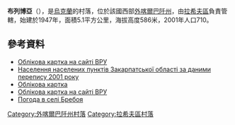 {{coord|48|2|55|N|24|23|16|E|scale:100000|display=title}}

'''布列博亞'''（{{lang-uk|Бребоя}}），是[[烏克蘭|烏克蘭]]的村落，位於該國西部[[外喀爾巴阡州|外喀爾巴阡州]]，由[[拉希夫區|拉希夫區]]負責管轄，始建於1947年，面積5.1平方公里，海拔高度586米，2001年人口710。

==參考資料==
*[http://w1.c1.rada.gov.ua/pls/z7503/A005?rdat1=14.04.2015&rf7571=11885 Облікова картка на сайті ВРУ]
*[http://pop-stat.mashke.org/ukraine-census-2001/zakarpatska.htm Населення населених пунктів Закарпатської області за даними перепису 2001 року] {{Wayback|url=http://pop-stat.mashke.org/ukraine-census-2001/zakarpatska.htm |date=20170809173405 }}
*[http://w1.c1.rada.gov.ua/pls/z7503/A005?rdat1=25.04.2015&rf7571=11512 Облікова картка]
* [http://w1.c1.rada.gov.ua/pls/z7503/A005?rdat1=25.04.2015&rf7571=11512 Облікова картка на сайті ВРУ]
* [http://weather.in.ua/ua/zakarpatskaja/2007 Погода в селі Бребоя] {{Wayback|url=http://weather.in.ua/ua/zakarpatskaja/2007 |date=20161106041656 }}

{{DEFAULTSORT:Бребоя}}

[[Category:外喀爾巴阡州村落|Category:外喀爾巴阡州村落]]
[[Category:拉希夫區村落|Category:拉希夫區村落]]


{{Zakarpattia-geo-stub}}